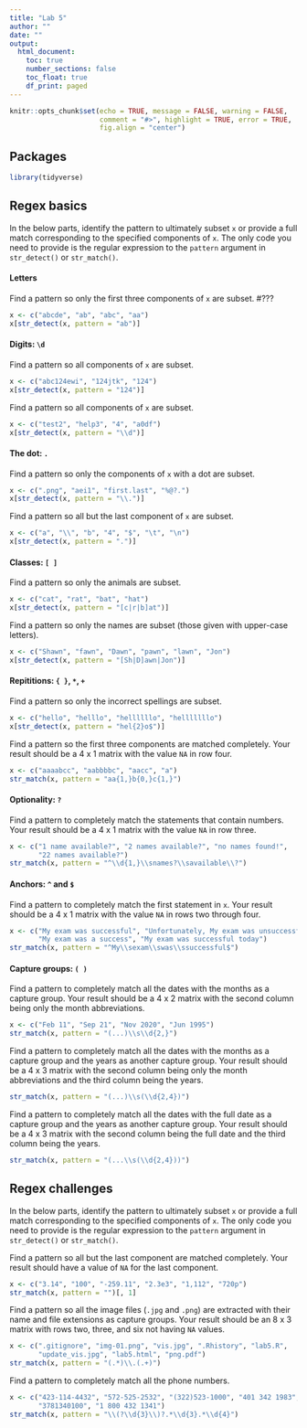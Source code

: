 ```yaml
---
title: "Lab 5"
author: ""
date: ""
output: 
  html_document:
    toc: true
    number_sections: false
    toc_float: true
    df_print: paged
---
```


```r
knitr::opts_chunk$set(echo = TRUE, message = FALSE, warning = FALSE,
                      comment = "#>", highlight = TRUE, error = TRUE,
                      fig.align = "center")
```

## Packages

```r
library(tidyverse)
```

## Regex basics

In the below parts, identify the pattern to ultimately subset `x` or provide
a full match corresponding to the specified components of `x`. The only
code you need to provide is the regular expression to the `pattern` argument
in `str_detect()` or `str_match()`.

#### Letters

Find a pattern so only the first three components of `x` are subset.
#???
```r
x <- c("abcde", "ab", "abc", "aa")
x[str_detect(x, pattern = "ab")]
```

#### Digits: `\d`

Find a pattern so all components of `x` are subset.

```r
x <- c("abc124ewi", "124jtk", "124")
x[str_detect(x, pattern = "124")]
```

Find a pattern so all components of `x` are subset.

```r
x <- c("test2", "help3", "4", "a0df")
x[str_detect(x, pattern = "\\d")]
```

#### The dot: `.`

Find a pattern so only the components of `x` with a dot are subset.

```r
x <- c(".png", "aei1", "first.last", "%@?.")
x[str_detect(x, pattern = "\\.")]
```

Find a pattern so all but the last component of `x` are subset.

```r
x <- c("a", "\\", "b", "4", "$", "\t", "\n")
x[str_detect(x, pattern = ".")]
```

#### Classes: `[ ]`

Find a pattern so only the animals are subset.

```r
x <- c("cat", "rat", "bat", "hat")
x[str_detect(x, pattern = "[c|r|b]at")]
```

Find a pattern so only the names are subset 
(those given with upper-case letters).

```r
x <- c("Shawn", "fawn", "Dawn", "pawn", "lawn", "Jon")
x[str_detect(x, pattern = "[Sh|D]awn|Jon")]
```

#### Repititions: `{ }`, `*`, `+`

Find a pattern so only the incorrect spellings are subset.

```r
x <- c("hello", "helllo", "hellllllo", "helllllllo")
x[str_detect(x, pattern = "hel{2}o$")]
```

Find a pattern so the first three components are matched completely. Your
result should be a 4 x 1 matrix with the value `NA` in row four.

```r
x <- c("aaaabcc", "aabbbbc", "aacc", "a")
str_match(x, pattern = "aa{1,}b{0,}c{1,}")
```

#### Optionality: `?`

Find a pattern to completely match the statements that contain numbers. Your
result should be a 4 x 1 matrix with the value `NA` in row three.

```r
x <- c("1 name available?", "2 names available?", "no names found!",
       "22 names available?")
str_match(x, pattern = "^\\d{1,}\\snames?\\savailable\\?")
```

#### Anchors: `^` and `$`

Find a pattern to completely match the first statement in `x`. Your
result should be a 4 x 1 matrix with the value `NA` in rows two through four.

```r
x <- c("My exam was successful", "Unfortunately, My exam was unsuccessful",
       "My exam was a success", "My exam was successful today")
str_match(x, pattern = "^My\\sexam\\swas\\ssuccessful$")
```

#### Capture groups: `( )`

Find a pattern to completely match all the dates with the months as a capture
group. Your result should be a 4 x 2 matrix with the second column being
only the month abbreviations.

```r
x <- c("Feb 11", "Sep 21", "Nov 2020", "Jun 1995")
str_match(x, pattern = "(...)\\s\\d{2,}")
```

Find a pattern to completely match all the dates with the months as a capture
group and the years as another capture group. Your result should be a 4 x 3 
matrix with the second column being only the month abbreviations and the
third column being the years.

```r
str_match(x, pattern = "(...)\\s(\\d{2,4})")
```

Find a pattern to completely match all the dates with the full date as a capture
group and the years as another capture group. Your result should be a 4 x 3 
matrix with the second column being the full date and the
third column being the years.

```r
str_match(x, pattern = "(...\\s(\\d{2,4}))")
```

## Regex challenges

In the below parts, identify the pattern to ultimately subset `x` or provide
a full match corresponding to the specified components of `x`. The only
code you need to provide is the regular expression to the `pattern` argument
in `str_detect()` or `str_match()`.

Find a pattern so all but the last component are matched completely. Your
result should have a value of `NA` for the last component.

```r
x <- c("3.14", "100", "-259.11", "2.3e3", "1,112", "720p")
str_match(x, pattern = "")[, 1]
```

Find a pattern so all the image files (`.jpg` and `.png`) are extracted with
their name and file extensions as capture groups. Your result should be an
8 x 3 matrix with rows two, three, and six not having `NA` values.

```r
x <- c(".gitignore", "img-01.png", "vis.jpg", ".Rhistory", "lab5.R",
       "update_vis.jpg", "lab5.html", "png.pdf")
str_match(x, pattern = "(.*)\\.(.+)")
```

Find a pattern to completely match all the phone numbers.

```r
x <- c("423-114-4432", "572-525-2532", "(322)523-1000", "401 342 1983",
       "3781340100", "1 800 432 1341")
str_match(x, pattern = "\\(?\\d{3}\\)?.*\\d{3}.*\\d{4}")
```


